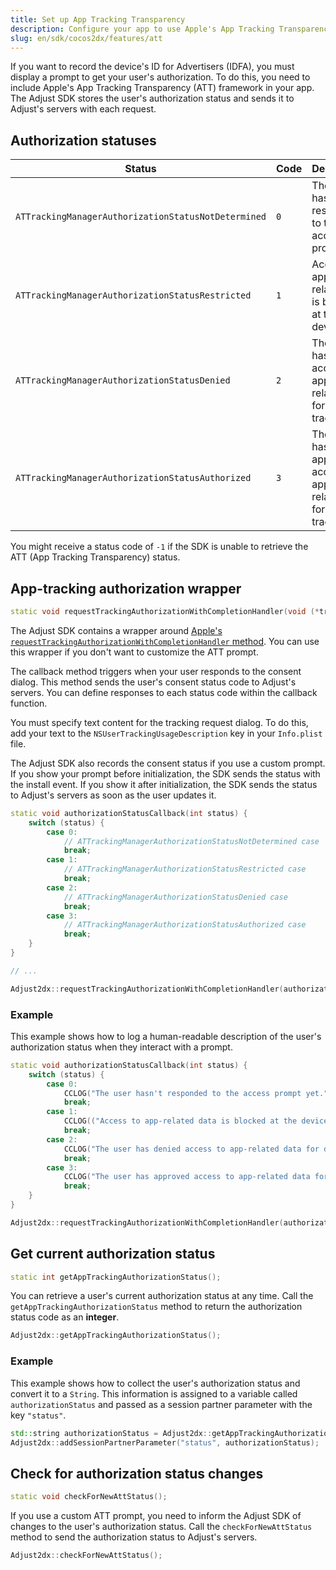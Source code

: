 ```yaml
---
title: Set up App Tracking Transparency
description: Configure your app to use Apple's App Tracking Transparency framework
slug: en/sdk/cocos2dx/features/att
---
```


If you want to record the device's ID for Advertisers (IDFA), you must display a prompt to get your user's authorization. To do this, you need to include Apple's App Tracking Transparency (ATT) framework in your app. The Adjust SDK stores the user's authorization status and sends it to Adjust's servers with each request.

## Authorization statuses

| Status                                              | Code | Description                                                          |
| --------------------------------------------------- | ---- | -------------------------------------------------------------------- |
| `ATTrackingManagerAuthorizationStatusNotDetermined` | `0`  | The user hasn't responded to the access prompt yet                   |
| `ATTrackingManagerAuthorizationStatusRestricted`    | `1`  | Access to app-related data is blocked at the device level            |
| `ATTrackingManagerAuthorizationStatusDenied`        | `2`  | The user has denied access to app-related data for device tracking   |
| `ATTrackingManagerAuthorizationStatusAuthorized`    | `3`  | The user has approved access to app-related data for device tracking |

<Callout type="note">

You might receive a status code of `-1` if the SDK is unable to retrieve the ATT (App Tracking Transparency) status.

</Callout>

## App-tracking authorization wrapper

<CodeBlock title="Method signature">

```cpp
static void requestTrackingAuthorizationWithCompletionHandler(void (*trackingStatusCallback)(int status));
```

</CodeBlock>

The Adjust SDK contains a wrapper around [Apple's `requestTrackingAuthorizationWithCompletionHandler` method](https://developer.apple.com/documentation/apptrackingtransparency/attrackingmanager/3547037-requesttrackingauthorizationwith). You can use this wrapper if you don't want to customize the ATT prompt.

The callback method triggers when your user responds to the consent dialog. This method sends the user's consent status code to Adjust's servers. You can define responses to each status code within the callback function.

You must specify text content for the tracking request dialog. To do this, add your text to the `NSUserTrackingUsageDescription` key in your `Info.plist` file.

<Callout type="tip">

The Adjust SDK also records the consent status if you use a custom prompt. If you show your prompt before initialization, the SDK sends the status with the install event. If you show it after initialization, the SDK sends the status to Adjust's servers as soon as the user updates it.

</Callout>

```cpp
static void authorizationStatusCallback(int status) {
    switch (status) {
        case 0:
            // ATTrackingManagerAuthorizationStatusNotDetermined case
            break;
        case 1:
            // ATTrackingManagerAuthorizationStatusRestricted case
            break;
        case 2:
            // ATTrackingManagerAuthorizationStatusDenied case
            break;
        case 3:
            // ATTrackingManagerAuthorizationStatusAuthorized case
            break;
    }
}

// ...

Adjust2dx::requestTrackingAuthorizationWithCompletionHandler(authorizationStatusCallback);
```

### Example

This example shows how to log a human-readable description of the user's authorization status when they interact with a prompt.

```cpp
static void authorizationStatusCallback(int status) {
    switch (status) {
        case 0:
            CCLOG("The user hasn't responded to the access prompt yet.");
            break;
        case 1:
            CCLOG(("Access to app-related data is blocked at the device level.");)
            break;
        case 2:
            CCLOG("The user has denied access to app-related data for device tracking.");
            break;
        case 3:
            CCLOG("The user has approved access to app-related data for device tracking.");
            break;
    }
}

Adjust2dx::requestTrackingAuthorizationWithCompletionHandler(authorizationStatusCallback);
```

## Get current authorization status

<CodeBlock title="Method signature">

```cpp
static int getAppTrackingAuthorizationStatus();
```

</CodeBlock>

You can retrieve a user's current authorization status at any time. Call the `getAppTrackingAuthorizationStatus` method to return the authorization status code as an **integer**.

```cpp
Adjust2dx::getAppTrackingAuthorizationStatus();
```

### Example

This example shows how to collect the user's authorization status and convert it to a `String`. This information is assigned to a variable called `authorizationStatus` and passed as a session partner parameter with the key `"status"`.

```cpp
std::string authorizationStatus = Adjust2dx::getAppTrackingAuthorizationStatus().c_str();
Adjust2dx::addSessionPartnerParameter("status", authorizationStatus);
```

## Check for authorization status changes

<CodeBlock title="Method signature">

```cpp
static void checkForNewAttStatus();
```

</CodeBlock>

If you use a custom ATT prompt, you need to inform the Adjust SDK of changes to the user's authorization status. Call the `checkForNewAttStatus` method to send the authorization status to Adjust's servers.

```cpp
Adjust2dx::checkForNewAttStatus();
```

